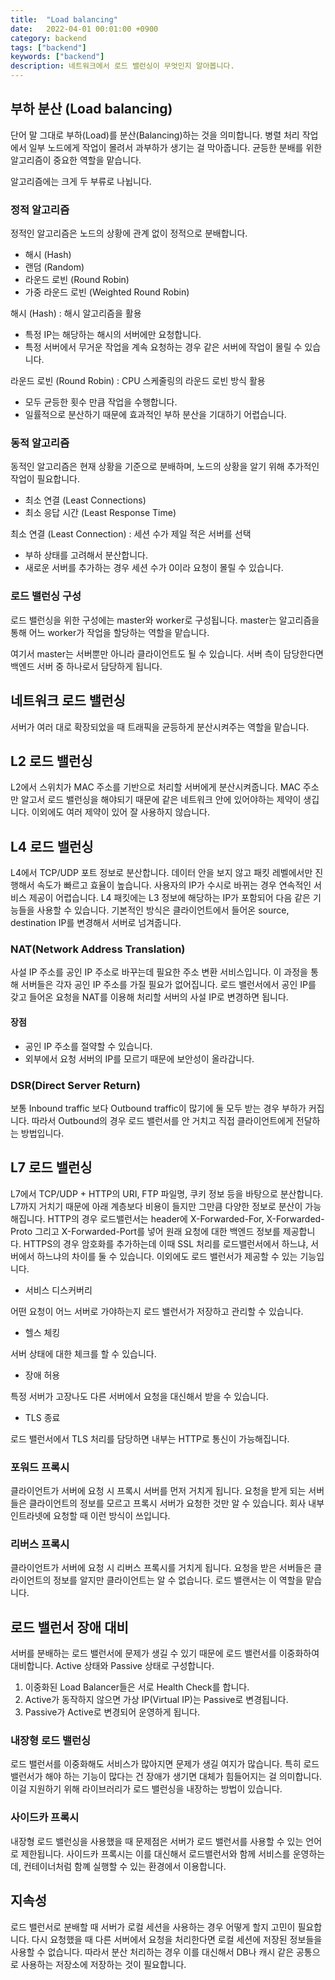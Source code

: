```yaml
---
title:  "Load balancing"
date:   2022-04-01 00:01:00 +0900
category: backend
tags: ["backend"]
keywords: ["backend"]
description: 네트워크에서 로드 밸런싱이 무엇인지 알아봅니다.
---
```


## 부하 분산 (Load balancing)
단어 말 그대로 부하(Load)를 분산(Balancing)하는 것을 의미합니다.
병렬 처리 작업에서 일부 노드에게 작업이 몰려서 과부하가 생기는 걸 막아줍니다.
균등한 분배를 위한 알고리즘이 중요한 역할을 맡습니다.

알고리즘에는 크게 두 부류로 나뉩니다.

### 정적 알고리즘
정적인 알고리즘은 노드의 상황에 관계 없이 정적으로 분배합니다.
- 해시 (Hash)
- 랜덤 (Random)
- 라운드 로빈 (Round Robin)
- 가중 라운드 로빈 (Weighted Round Robin)

해시 (Hash) : 해시 알고리즘을 활용
- 특정 IP는 해당하는 해시의 서버에만 요청합니다.
- 특정 서버에서 무거운 작업을 계속 요청하는 경우 같은 서버에 작업이 몰릴 수 있습니다.

라운드 로빈 (Round Robin) : CPU 스케줄링의 라운드 로빈 방식 활용
- 모두 균등한 횟수 만큼 작업을 수행합니다.
- 일률적으로 분산하기 때문에 효과적인 부하 분산을 기대하기 어렵습니다.

### 동적 알고리즘
동적인 알고리즘은 현재 상황을 기준으로 분배하며, 노드의 상황을 알기 위해 추가적인 작업이 필요합니다.
- 최소 연결 (Least Connections)
- 최소 응답 시간 (Least Response Time)

최소 연결 (Least Connection) : 세션 수가 제일 적은 서버를 선택
- 부하 상태를 고려해서 분산합니다.
- 새로운 서버를 추가하는 경우 세션 수가 0이라 요청이 몰릴 수 있습니다.

### 로드 밸런싱 구성
로드 밸런싱을 위한 구성에는 master와 worker로 구성됩니다.
master는 알고리즘을 통해 어느 worker가 작업을 할당하는 역할을 맡습니다.

여기서 master는 서버뿐만 아니라 클라이언트도 될 수 있습니다.
서버 측이 담당한다면 백엔드 서버 중 하나로서 담당하게 됩니다.

## 네트워크 로드 밸런싱
서버가 여러 대로 확장되었을 때 트래픽을 균등하게 분산시켜주는 역할을 맡습니다.

## L2 로드 밸런싱
L2에서 스위치가 MAC 주소를 기반으로 처리할 서버에게 분산시켜줍니다.
MAC 주소만 알고서 로드 밸런싱을 해야되기 때문에 같은 네트워크 안에 있어야하는 제약이 생깁니다.
이외에도 여러 제약이 있어 잘 사용하지 않습니다.

## L4 로드 밸런싱
L4에서 TCP/UDP 포트 정보로 분산합니다.
데이터 안을 보지 않고 패킷 레벨에서만 진행해서 속도가 빠르고 효율이 높습니다.
사용자의 IP가 수시로 바뀌는 경우 연속적인 서비스 제공이 어렵습니다.
L4 패킷에는 L3 정보에 해당하는 IP가 포함되어 다음 같은 기능들을 사용할 수 있습니다.
기본적인 방식은 클라이언트에서 들어온 source, destination IP를 변경해서 서버로 넘겨줍니다.

### NAT(Network Address Translation)
사설 IP 주소를 공인 IP 주소로 바꾸는데 필요한 주소 변환 서비스입니다.
이 과정을 통해 서버들은 각자 공인 IP 주소를 가질 필요가 없어집니다.
로드 밸런서에서 공인 IP를 갖고 들어온 요청을 NAT를 이용해 처리할 서버의 사설 IP로 변경하면 됩니다.

#### 장점
- 공인 IP 주소를 절약할 수 있습니다.
- 외부에서 요청 서버의 IP를 모르기 때문에 보안성이 올라갑니다.

### DSR(Direct Server Return)
보통 Inbound traffic 보다 Outbound traffic이 많기에 둘 모두 받는 경우 부하가 커집니다.
따라서 Outbound의 경우 로드 밸런서를 안 거치고 직접 클라이언트에게 전달하는 방법입니다.

## L7 로드 밸런싱
L7에서 TCP/UDP + HTTP의 URI, FTP 파일명, 쿠키 정보 등을 바탕으로 분산합니다.
L7까지 거치기 때문에 아래 계층보다 비용이 들지만 그만큼 다양한 정보로 분산이 가능해집니다.
HTTP의 경우 로드밸런서는 header에  X-Forwarded-For, X-Forwarded-Proto 그리고 X-Forwarded-Port를
넣어 원래 요청에 대한 백엔드 정보를 제공합니다.
HTTPS의 경우 암호화를 추가하는데 이때 SSL 처리를 로드밸런서에서 하느냐, 서버에서 하느냐의 차이를 둘 수 있습니다.
이외에도 로드 밸런서가 제공할 수 있는 기능입니다.

- 서비스 디스커버리

어떤 요청이 어느 서버로 가야하는지 로드 밸런서가 저장하고 관리할 수 있습니다.

- 헬스 체킹

서버 상태에 대한 체크를 할 수 있습니다.

- 장애 허용

특정 서버가 고장나도 다른 서버에서 요청을 대신해서 받을 수 있습니다.

- TLS 종료

로드 밸런서에서 TLS 처리를 담당하면 내부는 HTTP로 통신이 가능해집니다.

### 포워드 프록시
클라이언트가 서버에 요청 시 프록시 서버를 먼저 거치게 됩니다.
요청을 받게 되는 서버들은 클라이언트의 정보를 모르고 프록시 서버가 요청한 것만 알 수 있습니다.
회사 내부 인트라넷에 요청할 때 이런 방식이 쓰입니다.

### 리버스 프록시
클라이언트가 서버에 요청 시 리버스 프록시를 거치게 됩니다.
요청을 받은 서버들은 클라이언트의 정보를 알지만 클라이언트는 알 수 없습니다.
로드 밸랜서는 이 역할을 맡습니다.

## 로드 밸런서 장애 대비
서버를 분배하는 로드 밸런서에 문제가 생길 수 있기 때문에 로드 밸런서를 이중화하여 대비합니다.
Active 상태와 Passive 상태로 구성합니다.

1. 이중화된 Load Balancer들은 서로 Health Check를 합니다.
2. Active가 동작하지 않으면 가상 IP(Virtual IP)는 Passive로 변경됩니다.
3. Passive가 Active로 변경되어 운영하게 됩니다.

### 내장형 로드 밸런싱
로드 밸런서를 이중화해도 서비스가 많아지면 문제가 생길 여지가 많습니다.
특히 로드 밸런서가 해야 하는 기능이 많다는 건 장애가 생기면 대체가 힘들어지는 걸 의미합니다.
이걸 지원하기 위해 라이브러리가 로드 밸런싱을 내장하는 방법이 있습니다.

### 사이드카 프록시
내장형 로드 밸런싱을 사용했을 때 문제점은 서버가 로드 밸런서를 사용할 수 있는 언어로 제한됩니다.
사이드카 프록시는 이를 대신해서 로드밸런서와 함께 서비스를 운영하는데, 컨테이너처럼 함꼐 실행할 수 있는 환경에서 이용합니다.

## 지속성
로드 밸런서로 분배할 때 서버가 로컬 세션을 사용하는 경우 어떻게 할지 고민이 필요합니다.
다시 요청했을 때 다른 서버에서 요청을 처리한다면 로컬 세션에 저장된 정보들을 사용할 수 없습니다.
따라서 분산 처리하는 경우 이를 대신해서 DB나 캐시 같은 공통으로 사용하는 저장소에 저장하는 것이 필요합니다.

